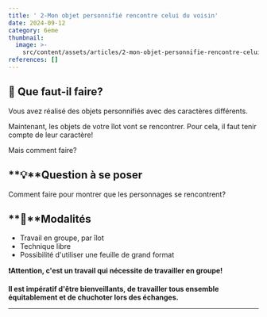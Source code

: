 ```yaml
---
title: ' 2-Mon objet personnifié rencontre celui du voisin'
date: 2024-09-12
category: 6eme
thumbnail:
  image: >-
    src/content/assets/articles/2-mon-objet-personnifie-rencontre-celui-du-voisin/thumbnail/image.jpg
references: []
---
```

## **🤔 Que faut-il faire?**

Vous avez réalisé des objets personnifiés avec des caractères différents.

Maintenant, les objets de votre îlot vont se rencontrer. Pour cela, il faut tenir compte de leur caractère!

Mais comment faire?

## **💡**Question à se poser

Comment faire pour montrer que les personnages se rencontrent?

## **🧐**Modalités

* Travail en groupe, par îlot
* Technique libre
* Possibilité d'utiliser une feuille de grand format

**❗Attention, c'est un travail qui nécessite de travailler en groupe!**

&#x20;**Il est impératif d'être bienveillants, de travailler tous ensemble équitablement et de chuchoter lors des échanges.**

---
